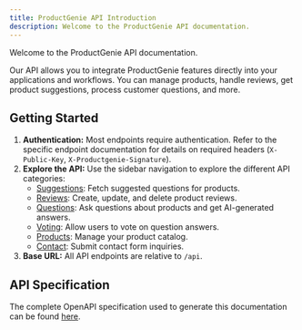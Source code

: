 ```yaml
---
title: ProductGenie API Introduction
description: Welcome to the ProductGenie API documentation.
---
```


Welcome to the ProductGenie API documentation.

Our API allows you to integrate ProductGenie features directly into your applications and workflows. You can manage products, handle reviews, get product suggestions, process customer questions, and more.

## Getting Started

1.  **Authentication:** Most endpoints require authentication. Refer to the specific endpoint documentation for details on required headers (`X-Public-Key`, `X-Productgenie-Signature`).
2.  **Explore the API:** Use the sidebar navigation to explore the different API categories:
    -   [Suggestions](./reference/suggestions/): Fetch suggested questions for products.
    -   [Reviews](./reference/reviews/): Create, update, and delete product reviews.
    -   [Questions](./reference/questions/): Ask questions about products and get AI-generated answers.
    -   [Voting](./reference/voting/): Allow users to vote on question answers.
    -   [Products](./reference/products/): Manage your product catalog.
    -   [Contact](./reference/contact/): Submit contact form inquiries.
3.  **Base URL:** All API endpoints are relative to `/api`.

## API Specification

The complete OpenAPI specification used to generate this documentation can be found [here](/openapi_combined.yml).
